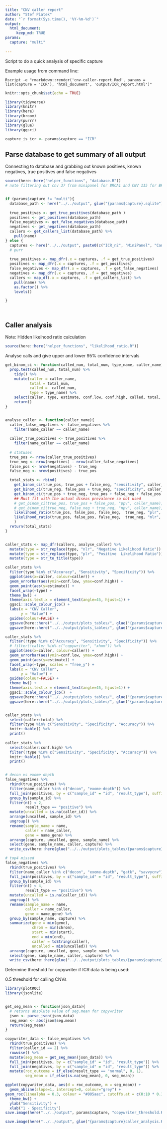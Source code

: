 ---
title: "CNV caller report"
author: "Stef Piatek"
date: "`r format(Sys.time(), '%Y-%m-%d')`"
output: 
  html_document:
     keep_md: TRUE
params:
  capture: "multi"
  
---

Script to do a quick analysis of specific capture

Example usage from command line:

    Rscript -e "rmarkdown::render('cnv-caller-report.Rmd', params = list(capture = 'ICR'), 'html_document', 'output/ICR_report.html')"


```{r setup, include=FALSE}
knitr::opts_chunk$set(echo = TRUE)

library(tidyverse)
library(knitr)
library(here)
library(broom)
library(purrr)
library(glue)
library(ggsci)

capture_is_icr <- params$capture == "ICR"
```

## Parse database to get summary of all output

Connecting to database and grabbing out known positives, known negatives, true positives and false negatives


```{r database}
source(here::here("helper_functions", "database.R"))
# note filtering out cnv 37 from minipanel for BRCA1 and CNV 115 for BRCA2. GATK called in all samples


if (params$capture != "multi"){
  database_path <- here("../../output", glue("{params$capture}.sqlite"))
  
  true_positives <- get_true_positives(database_path )
  positives <- get_positives(database_path)
  false_negatives <- get_false_negatives(database_path) 
  negatives <- get_negatives(database_path)
  callers <- get_callers_list(database_path) %>%
    pull(name)
} else {
  captures <- here("../../output", paste0(c("ICR_n2", "MiniPanel", "Cancer_v1"), ".sqlite"))
  # purr
  
  true_positives <- map_dfr(.x = captures, .f = get_true_positives) 
  positives <- map_dfr(.x = captures, .f = get_positives)
  false_negatives <- map_dfr(.x = captures, .f = get_false_negatives) 
  negatives <- map_dfr(.x = captures, .f = get_negatives)
  callers <- map_df(.x = captures, .f = get_callers_list) %>%
    pull(name) %>%
    as.factor() %>%
    levels()

}




```

## Caller analysis

Note: Hidden likeihood ratio calculation 

```{r def_likelihood, echo=FALSE}
source(here::here("helper_functions", "likelihood_ratio.R"))

```

Analyse calls and give upper and lower 95% confidence intervals


```{r analyse_calls, results='asis'}

get_binom_ci <- function(called_num, total_num, type_name, caller_name){
  prop.test(called_num, total_num) %>%
    tidy() %>%
    mutate(caller = caller_name,
           total = total_num,
           called =  called_num,
           type = type_name) %>%
    select(caller, type, estimate, conf.low, conf.high, called, total, everything()) %>%
    return()
}


analyse_caller <- function(caller_name){
  caller_false_negatives <- false_negatives %>%
    filter(name_caller == caller_name)
  
  caller_true_positives <- true_positives %>%
    filter(name_caller == caller_name)
  
  # statuses
  true_pos <- nrow(caller_true_positives)
  true_neg <- nrow(negatives) - nrow(caller_false_negatives)
  false_pos <- nrow(negatives) - true_neg
  false_neg <- nrow(positives) - true_pos

  total_stats <- rbind(
    get_binom_ci(true_pos, true_pos + false_neg, "sensitivity", caller_name),
    get_binom_ci(true_neg, false_pos + true_neg, "specificity", caller_name),
    get_binom_ci(true_pos + true_neg, true_pos + false_neg + false_pos + true_neg, "accuracy", caller_name),
    ## Must fit with the actual diseas prevalence so not used
    # get_binom_ci(true_pos, true_pos + false_pos, "ppv", caller_name),
    # get_binom_ci(true_neg, false_neg + true_neg, "npv", caller_name),
    likelihood_ratio(true_pos, false_pos, false_neg,  true_neg, "plr", caller_name),
    likelihood_ratio(true_pos, false_pos, false_neg,  true_neg, "nlr", caller_name)
    )
  return(total_stats)
}


caller_stats <- map_dfr(callers, analyse_caller) %>%
  mutate(type = str_replace(type, "nlr", "Negative Likelihood Ratio")) %>%
  mutate(type = str_replace(type, "plr", "Positive  Likelihood Ratio")) %>%
  mutate(type = str_to_title(type))

caller_stats %>%
  filter(type %in% c("Accuracy", "Sensitivity", "Specificity")) %>%
  ggplot(aes(x=caller, colour=caller)) +
  geom_errorbar(aes(ymin=conf.low, ymax=conf.high)) +
  geom_point(aes(y=estimate)) +
  facet_wrap(~type) +
  theme_bw() + 
  theme(axis.text.x = element_text(angle=45, hjust=1)) +
  ggsci::scale_colour_jco() +
  labs(x = "CNV Caller",
       y = "Value") +
  guides(colour=FALSE) + 
  ggsave(here::here("../../output/plots_tables/", glue("{params$capture}_all_caller_metrics.pdf")), height = 5) +
  ggsave(here::here("../../output/plots_tables/", glue("{params$capture}_all_caller_metrics.png")), height = 5)

caller_stats %>%
  filter(!type %in% c("Accuracy", "Sensitivity", "Specificity")) %>%
  # filter(!caller %in% c("copywriter", "xhmm")) %>%
  ggplot(aes(x=caller, colour=caller)) +
  geom_errorbar(aes(ymin=conf.low, ymax=conf.high)) +
  geom_point(aes(y=estimate)) +
  facet_wrap(~type, scales = "free_y") +
  labs(x = "CNV Caller",
       y = "Value") +
  guides(colour=FALSE) + 
  theme_bw() + 
  theme(axis.text.x = element_text(angle=45, hjust=1)) +
  ggsci::scale_colour_jco()  +
  ggsave(here::here("../../output/plots_tables/", glue("{params$capture}_caller_likelihood_ratios.pdf")), height = 4, width = 4) +
  ggsave(here::here("../../output/plots_tables/", glue("{params$capture}_caller_likelihood_ratios.png")), height = 4, width = 4)


caller_stats %>%
  select(caller:total) %>%
  filter(type %in% c("Sensitivity", "Specificity", "Accuracy")) %>%
  knitr::kable() %>%
  print()
  
caller_stats %>%
  select(caller:conf.high) %>%
  filter(!type %in% c("Sensitivity", "Specificity", "Accuracy")) %>%
  knitr::kable() %>%
  print()


# decon vs exome depth
false_negatives %>%
  rbind(true_positives) %>%
  filter(name_caller %in% c("decon", "exome-depth")) %>%
  full_join(positives, by = c("sample_id" = "id", "result_type"), suffix = c("_unknown", "")) %>%
  group_by(sample_id) %>%
  filter(n() < 2,
         result_type == "positive") %>%
  mutate(uncalled = is.na(caller_id)) %>%
  arrange(uncalled, sample_id) %>%
  ungroup() %>% 
  rename(sample_name = name,
         caller = name_caller,
         gene = name_gene) %>%
  arrange(capture, uncalled, gene, sample_name) %>%
  select(gene, sample_name, caller, capture) %>% 
  write_csv(here::here(glue("../../output/plots_tables/{params$capture}_exon_exome.csv")), na = "Not Detected")

# top4 missed
false_negatives %>%
  rbind(true_positives) %>%
  filter(name_caller %in% c("decon", "exome-depth", "gatk", "savvycnv")) %>%
  full_join(positives, by = c("sample_id" = "id", "result_type"), suffix = c("_unknown", "")) %>%
  group_by(sample_id) %>%
  filter(n() < 4,
         result_type == "positive") %>%
  mutate(uncalled = is.na(caller_id)) %>%
  ungroup() %>% 
  rename(sample_name = name,
         caller = name_caller,
         gene = name_gene) %>%
  group_by(sample_name, capture) %>%
  summarize(gene = min(gene),
            chrom = min(chrom),
            start = min(start),
            end = min(end),
            caller = toString(caller),
            uncalled = min(uncalled)) %>%
  arrange(capture, uncalled, gene, sample_name) %>%
  select(gene, sample_name, caller, capture) %>% 
  write_csv(here::here(glue("../../output/plots_tables/{params$capture}_total_missing.csv")), na = "Not Detected")


```

Determine threshold for copywriter if ICR data is being used:

0.5 threshold for calling CNVs


```{r copywriter, eval=capture_is_icr}

library(plotROC)
library(jsonlite)


get_seg_mean <- function(json_data){
  # returns absolute value of seg.mean for copywriter
  json <- parse_json(json_data)
  seg_mean <- abs(json$seg.mean)
  return(seg_mean)
}

copywriter_data <- false_negatives %>%
  rbind(true_positives) %>%
  filter(caller_id == 2) %>%
  rowwise() %>%
  mutate(seg_mean = get_seg_mean(json_data)) %>%
  full_join(positives, by = c("sample_id" = "id", "result_type")) %>%
  full_join(negatives, by = c("sample_id" = "id", "result_type")) %>%
  mutate(roc_outcome = if_else(result_type == "normal", 0, 1),
         seg_mean = if_else(is.na(seg_mean), 0, seg_mean)) 

ggplot(copywriter_data, aes(d = roc_outcome, m = seg_mean)) +
  geom_abline(slope=1, intercept=0, colour="grey") +
geom_roc(linealpha = 0.3, colour = "#005aac", cutoffs.at = c(0:10 * 0.1, 2)) +
  theme_bw() +
  ylab("Sensitivity") +
  xlab("1 - Specificity")
save.image(here("../../output", params$capture, "copywriter_threshold.RData"))

```

```{r save_data}

save.image(here("../../output", glue("{params$capture}caller_analysis.RData")))
```

